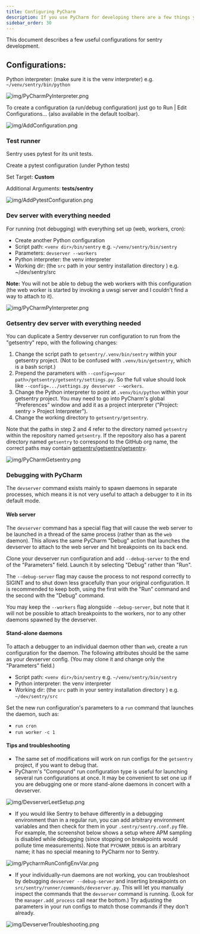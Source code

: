 ```yaml
---
title: Configuring PyCharm
description: If you use PyCharm for developing there are a few things you need to configure in order to be able to run and debug.
sidebar_order: 30
---
```


This document describes a few useful configurations for sentry development.

## Configurations:

Python interpreter: (make sure it is the venv interpreter) e.g. `~/venv/sentry/bin/python`

![img/PyCharmPyInterpreter.png](img/PyCharmPyInterpreter.png)

To create a configuration (a run/debug configuration) just go to Run | Edit Configurations... (also available in the default toolbar).

![img/AddConfiguration.png](img/AddConfiguration.png)

### Test runner

Sentry uses pytest for its unit tests.

Create a pytest configuration (under Python tests)

Set Target: **Custom**

Additional Arguments: **tests/sentry**

![img/AddPytestConfiguration.png](img/AddPytestConfiguration.png)

### Dev server with everything needed

For running (not debugging) with everything set up (web, workers, cron):

- Create another Python configuration
- Script path: `<venv dir>/bin/sentry` e.g. `~/venv/sentry/bin/sentry`
- Parameters: `devserver --workers`
- Python interpreter: the venv interpreter
- Working dir: (the `src` path in your sentry installation directory ) e.g. ~/dev/sentry/src

**Note:** You will not be able to debug the web workers with this configuration (the web worker is started by invoking a uwsgi server and I couldn't find a way to attach to it).

![img/PyCharmPyInterpreter.png](img/PyCharmPyInterpreter.png)

### Getsentry dev server with everything needed

You can duplicate a Sentry devserver run configuration to run from the "getsentry" repo, with the following changes:

1. Change the script path to `getsentry/.venv/bin/sentry` within your getsentry project. (Not to be confused with `.venv/bin/getsentry`, which is a bash script.)
2. Prepend the parameters with `--config=<your path>/getsentry/getsentry/settings.py`. So the full value should look like `--config=.../settings.py devserver --workers`.
3. Change the Python interpreter to point at `.venv/bin/python` within your getsentry project. You may need to go into PyCharm's global "Preferences" window and add it as a project interpreter ("Project: sentry > Project Interpreter").
4. Change the working directory to `getsentry/getsentry`.

Note that the paths in step 2 and 4 refer to the directory named `getsentry` within the repository named `getsentry`. If the repository also has a parent directory named `getsentry` to correspond to the GitHub org name, the correct paths may contain [getsentry/getsentry/getsentry](https://en.wikipedia.org/wiki/Semantic_satiation).

![img/PyCharmGetsentry.png](img/PyCharmGetsentry.png)

### Debugging with PyCharm

The `devserver` command exists mainly to spawn daemons in separate processes, which means it is not very useful to attach a debugger to it in its default mode.

#### Web server

The `devserver` command has a special flag that will cause the web server to be launched in a thread of the same process (rather than as the `web` daemon). This allows the same PyCharm "Debug" action that launches the devserver to attach to the web server and hit breakpoints on its back end.

Clone your devserver run configuration and add `--debug-server` to the end of the "Parameters" field. Launch it by selecting "Debug" rather than "Run".

The `--debug-server` flag may cause the process to not respond correctly to SIGINT and to shut down less gracefully than your original configuration. It is recommended to keep both, using the first with the "Run" command and the second with the "Debug" command.

You may keep the `--workers` flag alongside `--debug-server`, but note that it will not be possible to attach breakpoints to the workers, nor to any other daemons spawned by the devserver.

#### Stand-alone daemons

To attach a debugger to an individual daemon other than `web`, create a run configuration for the daemon. The following attributes should be the same as your devserver config. (You may clone it and change only the "Parameters" field.)

- Script path: `<venv dir>/bin/sentry` e.g. `~/venv/sentry/bin/sentry`
- Python interpreter: the venv interpreter
- Working dir: (the `src` path in your sentry installation directory ) e.g. `~/dev/sentry/src`

Set the new run configuration's parameters to a `run` command that launches the daemon, such as:

- `run cron`
- `run worker -c 1`

#### Tips and troubleshooting

- The same set of modifications will work on run configs for the `getsentry` project, if you want to debug that.
- PyCharm's "Compound" run configuration type is useful for launching several run configurations at once. It may be convenient to set one up if you are debugging one or more stand-alone daemons in concert with a devserver.

![img/DevserverLeetSetup.png](img/DevserverLeetSetup.png)

- If you would like Sentry to behave differently in a debugging environment than in a regular run, you can add arbitrary environment variables and then check for them in your `.sentry/sentry.conf.py` file. For example, the screenshot below shows a setup where APM sampling is disabled while debugging (since stopping on breakpoints would pollute time measurements). Note that `PYCHARM_DEBUG` is an arbitrary name; it has no special meaning to PyCharm nor to Sentry.

![img/PycharmRunConfigEnvVar.png](img/PycharmRunConfigEnvVar.png)

- If your individually-run daemons are not working, you can troubleshoot by debugging `devserver --debug-server` and inserting breakpoints on `src/sentry/runner/commands/devserver.py`. This will let you manually inspect the commands that the `devserver` command is running. (Look for the `manager.add_process` call near the bottom.) Try adjusting the parameters in your run configs to match those commands if they don't already.

![img/DevserverTroubleshooting.png](img/DevserverTroubleshooting.png)
